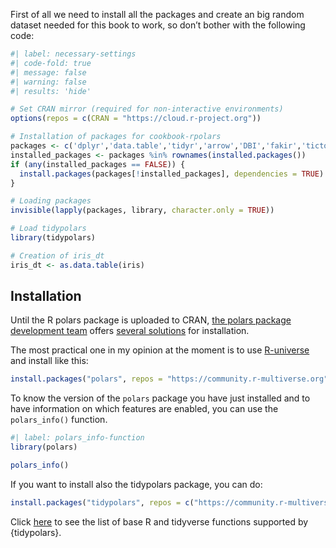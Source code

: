 First of all we need to install all the packages and create an big random dataset needed for this book to work, so don't bother with the following code:

```r
#| label: necessary-settings
#| code-fold: true
#| message: false
#| warning: false
#| results: 'hide'

# Set CRAN mirror (required for non-interactive environments)
options(repos = c(CRAN = "https://cloud.r-project.org"))

# Installation of packages for cookbook-rpolars
packages <- c('dplyr','data.table','tidyr','arrow','DBI','fakir','tictoc','duckdb','microbenchmark','readr','fs','ggplot2','pryr','dbplyr','forcats','collapse')
installed_packages <- packages %in% rownames(installed.packages())
if (any(installed_packages == FALSE)) {
  install.packages(packages[!installed_packages], dependencies = TRUE)
}

# Loading packages
invisible(lapply(packages, library, character.only = TRUE))

# Load tidypolars
library(tidypolars)

# Creation of iris_dt
iris_dt <- as.data.table(iris)
```

## Installation

Until the R polars package is uploaded to CRAN, [the polars package development team](https://github.com/pola-rs/r-polars/graphs/contributors) offers [several solutions](https://rpolars.github.io/#install) for installation.

The most practical one in my opinion at the moment is to use [R-universe](https://r-universe.dev/search/) and install like this:

```.r
install.packages("polars", repos = "https://community.r-multiverse.org")
```

To know the version of the `polars` package you have just installed and to have information on which features are enabled, you can use the `polars_info()` function.

```r
#| label: polars_info-function
library(polars)

polars_info()
```

If you want to install also the tidypolars package, you can do:

```.r
install.packages("tidypolars", repos = c("https://community.r-multiverse.org", 'https://cloud.r-project.org'))
``````

Click [here](https://tidypolars.etiennebacher.com/articles/r-and-polars-expressions#list-of-base-r-and-tidyverse-functions-supported-by-tidypolars) to see the list of base R and tidyverse functions supported by {tidypolars}.